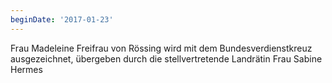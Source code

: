 ```yaml
---
beginDate: '2017-01-23'
---
```


Frau Madeleine Freifrau von Rössing wird mit dem Bundesverdienstkreuz
ausgezeichnet, übergeben durch die stellvertretende Landrätin Frau Sabine Hermes
